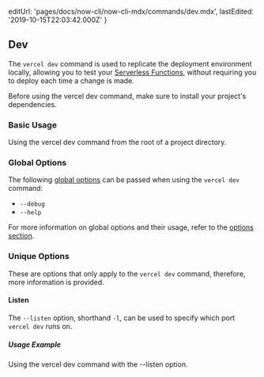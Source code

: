 
  editUrl: 'pages/docs/now-cli/now-cli-mdx/commands/dev.mdx',
  lastEdited: '2019-10-15T22:03:42.000Z'
}

## Dev

The `vercel dev` command is used to replicate the <ProductName /> deployment environment locally, allowing you to test your [Serverless Functions](/docs/v2/serverless-functions/introduction), without requiring you to deploy each time a change is made.

<Note>
  Before using the <InlineCode>vercel dev</InlineCode> command, make sure to
  install your project's dependencies.
</Note>

### Basic Usage

<Snippet dark text="vercel dev" />
<Caption>Using the <InlineCode>vercel dev</InlineCode> command from the root of a project directory.</Caption>

### Global Options

The following [global options](#options) can be passed when using the `vercel dev` command:

- `--debug`
- `--help`

For more information on global options and their usage, refer to the [options section](#options).

### Unique Options

These are options that only apply to the `vercel dev` command, therefore, more information is provided.

#### Listen

The `--listen` option, shorthand `-l`, can be used to specify which port `vercel dev` runs on.

##### Usage Example

<Snippet dark text="vercel dev --listen 5005" />
<Caption>Using the <InlineCode>vercel dev</InlineCode> command with the <InlineCode>--listen</InlineCode> option.</Caption>
